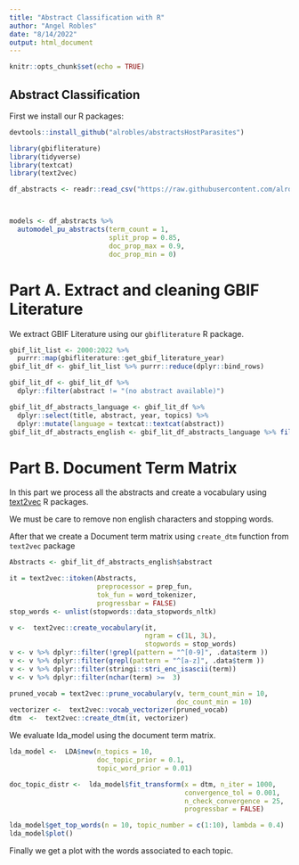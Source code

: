 ```yaml
---
title: "Abstract Classification with R"
author: "Angel Robles"
date: "8/14/2022"
output: html_document
---
```

  
```r
knitr::opts_chunk$set(echo = TRUE)
```

## Abstract Classification

First we install our R packages:
```r
devtools::install_github("alrobles/abstractsHostParasites")
```
```r
library(gbifliterature)
library(tidyverse)
library(textcat)
library(text2vec)
```

```r
df_abstracts <- readr::read_csv("https://raw.githubusercontent.com/alrobles/abstractsHostParasites/main/data-raw/df_abstracts.csv")



models <- df_abstracts %>% 
  automodel_pu_abstracts(term_count = 1,
                         split_prop = 0.85,
                         doc_prop_max = 0.9,
                         doc_prop_min = 0)
```

# Part A. Extract and cleaning GBIF Literature
We extract GBIF Literature using our `gbifliterature` R package.



```r
gbif_lit_list <- 2000:2022 %>%
  purrr::map(gbifliterature::get_gbif_literature_year)
gbif_lit_df <- gbif_lit_list %>% purrr::reduce(dplyr::bind_rows)

gbif_lit_df <- gbif_lit_df %>%
  dplyr::filter(abstract != "(no abstract available)")

gbif_lit_df_abstracts_language <- gbif_lit_df %>%
  dplyr::select(title, abstract, year, topics) %>%
  dplyr::mutate(language = textcat::textcat(abstract))
gbif_lit_df_abstracts_english <- gbif_lit_df_abstracts_language %>% filter(language == "english")
```

# Part B. Document Term Matrix
In this part we process all the abstracts and create a vocabulary using [text2vec](http://text2vec.org/) R packages.

We must be care to remove non english characters and stopping words.

After that we create a Document term matrix using `create_dtm` function from `text2vec` package

```r
Abstracts <- gbif_lit_df_abstracts_english$abstract

it = text2vec::itoken(Abstracts,
                      preprocessor = prep_fun,
                      tok_fun = word_tokenizer,
                      progressbar = FALSE)
stop_words <- unlist(stopwords::data_stopwords_nltk)

v <-  text2vec::create_vocabulary(it,
                                  ngram = c(1L, 3L),
                                  stopwords = stop_words)
v <- v %>% dplyr::filter(!grepl(pattern = "^[0-9]", .data$term ))
v <- v %>% dplyr::filter(grepl(pattern = "^[a-z]", .data$term ))
v <- v %>% dplyr::filter(stringi::stri_enc_isascii(term))
v <- v %>% dplyr::filter(nchar(term) >=  3)

pruned_vocab = text2vec::prune_vocabulary(v, term_count_min = 10,
                                          doc_count_min = 10)
vectorizer <-  text2vec::vocab_vectorizer(pruned_vocab)
dtm  <-  text2vec::create_dtm(it, vectorizer)

```


We evaluate lda_model using the document term matrix.
```r
lda_model <-  LDA$new(n_topics = 10,
                      doc_topic_prior = 0.1,
                      topic_word_prior = 0.01)

doc_topic_distr <-  lda_model$fit_transform(x = dtm, n_iter = 1000,
                                            convergence_tol = 0.001,
                                            n_check_convergence = 25,
                                            progressbar = FALSE)


```

```r
lda_model$get_top_words(n = 10, topic_number = c(1:10), lambda = 0.4)
lda_model$plot()
```

Finally we get a plot with the words associated to each topic. 

<head>
  <meta http-equiv="Content-Type" content="text/html; charset=utf-8">
  <title>LDAvis</title>
  <script src="/LDAvisualization/d3.v3.js"></script>
  <script src="/LDAvisualization/ldavis.js"></script>
  <link rel="stylesheet" type="text/css" href="/LDAvisualization/lda.css">
  </head>
  
  <body>
  <div id = "lda"></div>
  <script>
  var vis = new LDAvis("#lda", "LDAvisualization/lda.json");
</script>
  </body>